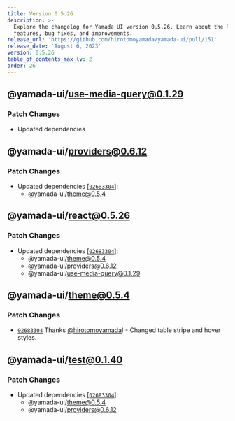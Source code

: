 ```yaml
---
title: Version 0.5.26
description: >-
  Explore the changelog for Yamada UI version 0.5.26. Learn about the latest
  features, bug fixes, and improvements.
release_url: 'https://github.com/hirotomoyamada/yamada-ui/pull/151'
release_date: 'August 6, 2023'
version: 0.5.26
table_of_contents_max_lv: 2
order: 26
---
```


## @yamada-ui/use-media-query@0.1.29

### Patch Changes

- Updated dependencies

## @yamada-ui/providers@0.6.12

### Patch Changes

- Updated dependencies \[[`02683304`](https://github.com/hirotomoyamada/yamada-ui/commit/026833049efc405664606cdb225d83123413c986)]:
  - @yamada-ui/theme@0.5.4

## @yamada-ui/react@0.5.26

### Patch Changes

- Updated dependencies \[[`02683304`](https://github.com/hirotomoyamada/yamada-ui/commit/026833049efc405664606cdb225d83123413c986)]:
  - @yamada-ui/theme@0.5.4
  - @yamada-ui/providers@0.6.12
  - @yamada-ui/use-media-query@0.1.29

## @yamada-ui/theme@0.5.4

### Patch Changes

- [`02683304`](https://github.com/hirotomoyamada/yamada-ui/commit/026833049efc405664606cdb225d83123413c986) Thanks [@hirotomoyamada](https://github.com/hirotomoyamada)! - Changed table stripe and hover styles.

## @yamada-ui/test@0.1.40

### Patch Changes

- Updated dependencies \[[`02683304`](https://github.com/hirotomoyamada/yamada-ui/commit/026833049efc405664606cdb225d83123413c986)]:
  - @yamada-ui/theme@0.5.4
  - @yamada-ui/providers@0.6.12
